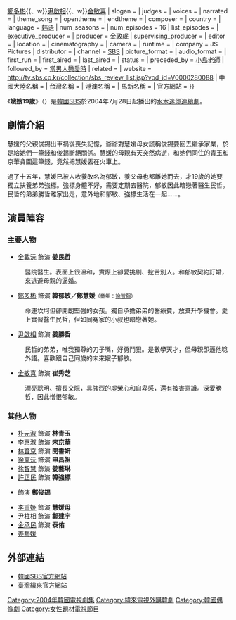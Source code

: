 {{Infobox Television
| show_name         = 嫂嫂19歲
| original_name      = {{lang|ko|형수님은 열아홉}}
| image                = [[File:My_19_Year_Old_Sister_in_Law.jpg|250px]]
| caption              = 
| genre                = 
| format               = 
| creator              = 
| developer            = 
| writer               = [[陳秀完|陳秀完]]
| director             = [[李振石|李振石]]
| creative_director    = 
| presenter            = 
| starring             = [[金載沅|金載沅]]{{、w}}[[鄭多彬_(1980年)|鄭多彬]]{{、w}}[[尹啟相|尹啟相]]{{、w}}[[金敏喜|金敏喜]]
| slogan               =  
| judges               = 
| voices               = 
| narrated             = 
| theme_song           = 
| opentheme            =  
| endtheme             = 
| composer             = 
| country              = {{KOR}}
| language             = [[韩语|韩语]]
| num_seasons          = 
| num_episodes         = 16
| list_episodes        = 
| executive_producer   = 
| producer             = [[金政珉|金政珉]]
| supervising_producer = 
| editor               = 
| location             = 
| cinematography       = 
| camera               = 
| runtime              = 
| company              = JS Pictures
| distributor          = 
| channel              = [[SBS_(韓國)|SBS]]
| picture_format       = 
| audio_format         = 
| first_run            = {{KOR}}
| first_aired          = {{start date|2004|7|28}}
| last_aired           = {{end date|2004|9|23}}
| status               = 
| preceded_by          = [[小島老師|小島老師]]
| followed_by          = [[當男人戀愛時_(2004年電視劇)|當男人戀愛時]]
| related              = 
| website              = http://tv.sbs.co.kr/collection/sbs_review_list.jsp?vod_id=V0000280088
| 中國大陸名稱 = 
| 台灣名稱   = 
| 港澳名稱   = 
| 馬新名稱   = 
| 官方網站   = 
}}

《'''嫂嫂19歲'''》（{{lang-ko|'''형수님은 열아홉'''}}）是[[韓國|韓國]][[SBS_(韓國)|SBS]]於2004年7月28日起播出的[[SBS水木連續劇|水木迷你連續劇]]。

== 劇情介紹 ==
慧媛的父親俊錫出車禍後喪失記憶，爺爺對慧媛母女謊稱俊錫要回去繼承家業，於是給她們一筆錢和俊錫斷絕關係。慧媛的母親有天突然病逝，和她們同住的青玉和京華貪圖這筆錢，竟然把慧媛丟在火車上。

過了十五年，慧媛已被人收養改名為郁敏，養父母也都離她而去，才19歲的她要獨立扶養弟弟強標。強標身體不好，需要定期去醫院，郁敏因此暗戀著醫生民哲。民哲的弟弟勝哲離家出走，意外地和郁敏、強標生活在一起……。
== 演員陣容 ==
=== 主要人物 ===
*[[金載沅|金載沅]] 飾演 '''姜民哲'''
:醫院醫生。表面上很溫和，實際上卻愛挑剔、挖苦別人。和郁敏契約訂婚，來逃避母親的逼婚。
*[[鄭多彬_(1980年)|鄭多彬]] 飾演 '''韓郁敏／鄭慧媛'''<small>（童年：[[徐智熙|徐智熙]]）</small>
:命運坎坷但卻開朗堅強的女孩。獨自承擔弟弟的醫療費，放棄升學機會。愛上實習醫生民哲，但如同冤家的小叔也暗戀著她。
*[[尹啟相|尹啟相]] 飾演 '''姜勝哲'''
:民哲的弟弟，唯我獨尊的刀子嘴，好勇鬥狠。是數學天才，但母親卻逼他唸外語。喜歡跟自己同歲的未來嫂子郁敏。
*[[金敏喜|金敏喜]] 飾演 '''崔秀芝'''
:漂亮聰明、擅長交際，具強烈的虛榮心和自卑感，還有被害意識。深愛勝哲，因此憎恨郁敏。
=== 其他人物 ===
*[[朴元淑|朴元淑]] 飾演 '''林青玉'''
*[[李惠淑|李惠淑]] 飾演 '''宋京華'''
*[[林賢京|林賢京]] 飾演 '''閔書妍'''
*[[徐東沅|徐東沅]] 飾演 '''申昌祖'''
*[[徐智慧_(1984年)|徐智慧]] 飾演 '''姜藝琳'''
*[[許正民|許正民]] 飾演 '''韓強標'''
*{{lk|洪耀燮|홍요섭}} 飾演 '''鄭俊錫'''
*[[李甫姫|李甫姫]] 飾演 '''慧媛母'''
*[[尹柱相|尹柱相]] 飾演 '''鄭建宇'''
*[[金承民|金承民]] 飾演 '''泰佑'''
*[[姜藝媛|姜藝媛]]

== 外部連結 ==
*[http://tv.sbs.co.kr/collection/sbs_review_list.jsp?vod_id=V0000280088 韓國SBS官方網站] {{Wayback|url=http://tv.sbs.co.kr/collection/sbs_review_list.jsp?vod_id=V0000280088 |date=20200115172006 }} {{ko icon}}
*[http://drama.videoland.com.tw/channel/sil19/ 臺灣緯來官方網站] {{Wayback|url=http://drama.videoland.com.tw/channel/sil19/ |date=20191228072633 }}{{zh-tw}}

{{電視節目的變遷
|電視台= {{KOR}} [[SBS_(韓國)|SBS]]
|播放檔次= [[SBS水木連續劇|水木劇]]
|節目名稱= 嫂嫂19歲<br />（2004年7月28日 - 2004年9月23日）
|上一節目= [[小島老師|小島老師]]<br />（2004年6月2日 - 2004年7月22日）
|下一節目= [[當男人戀愛時_(2004年電視劇)|當男人戀愛時]]<br />（2004年9月30日 - 2004年11月18日）
}}
{{電視節目的變遷
| 電視台= {{TWN}} [[緯來戲劇台|緯來戲劇台]]
| 播放檔次= 星期一至五 22:00 - 23:00
| 節目名稱= 嫂嫂19歲<br />（2004年12月1日 - 2005年1月4日）
| 上一節目= [[比花還美|比花還美]]<br />（2004年10月6日 - 2004年11月30日）
| 下一節目= [[小島老師|小島老師]]<br />（2005年1月5日 - 2005年2月4日）
}}
{{SBS水木連續劇}}
{{JS Pictures}}
{{DEFAULTSORT:Hyeongsunim-eun Yeol-ahob}}
[[Category:2004年韓國電視劇集|Category:2004年韓國電視劇集]]
[[Category:緯來電視外購韓劇|Category:緯來電視外購韓劇]]
[[Category:韓國偶像劇|Category:韓國偶像劇]]
[[Category:女性題材電視節目|Category:女性題材電視節目]]